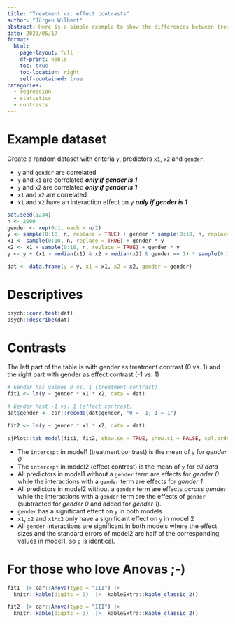 ```yaml
---
title: "Treatment vs. effect contrasts"
author: "Jürgen Wilbert"
abstract: Here is a simple example to show the differences between treatment and effect contrasts.
date: 2023/05/17
format:
  html:
    page-layout: full
    df-print: kable
    toc: true
    toc-location: right
    self-contained: true
categories:
  - regression
  - statistics
  - contrasts
---
```


# Example dataset

Create a random dataset with criteria `y`, predictors `x1`, `x2` and `gender`.

- `y` and `gender` are correlated
- `y` and `x1` are correlated ***only if gender is 1***
- `y` and `x2` are correlated ***only if gender is 1***
- `x1` and `x2` are correlated
- `x1` and `x2` have an interaction effect on y ***only if gender is 1***

```r
set.seed(1234)
n <- 2000
gender <- rep(0:1, each = n/2)
y <- sample(0:10, n, replace = TRUE) + gender * sample(0:10, n, replace = TRUE)
x1 <- sample(0:10, n, replace = TRUE) + gender * y
x2 <- x1 + sample(0:10, n, replace = TRUE) + gender * y
y <- y + (x1 > median(x1) & x2 > median(x2) & gender == 1) * sample(0:10, n, replace = TRUE) * 2

dat <- data.frame(y = y, x1 = x1, x2 = x2, gender = gender)
```

# Descriptives

```r
psych::corr.test(dat)
psych::describe(dat)
```

# Contrasts

The left part of the table is with gender as treatment contrast (0 vs. 1) and the right part with gender as effect contrast (-1 vs. 1)

```r
# Gender has values 0 vs. 1 (treatment contrast)
fit1 <- lm(y ~ gender * x1 * x2, data = dat)

# Gender hast -1 vs. 1 (effect contrast)
dat$gender <- car::recode(dat$gender, "0 = -1; 1 = 1")

fit2 <- lm(y ~ gender * x1 * x2, data = dat)

sjPlot::tab_model(fit1, fit2, show.se = TRUE, show.ci = FALSE, col.order = c("est", "se", "std.est", "p"), digits = 4, dv.labels = c("Treatment contrast<br> for gender", "Effect contrast<br> for gender"))
```

- The `intercept` in model1 (treatment contrast) is the mean of `y` for *gender 0*
- The `intercept` in model2 (effect contrast) is the mean of `y` for *all data*
- All predictors in model1 without a `gender` term are effects for *gender 0* while the interactions with a `gender` term are effects for *gender 1*
- All predictors in model2 without a `gender` term are effects *across gender* while the interactions with a `gender` term are the effects of `gender` (subtracted for *gender 0* and added for *gender 1*).
- `gender` has a significant effect on `y` in both models
- `x1`, `x2` and `x1*x2` only have a significant effect on `y` in model 2
- All `gender` interactions are significant in both models where the effect sizes and the standard errors of model2 are half of the corresponding values in model1, so `p` is identical.

# For those who love Anovas ;-)

```r
fit1  |> car::Anova(type = "III") |> 
  knitr::kable(digits = 3)  |>  kableExtra::kable_classic_2()
```

```r
fit2  |> car::Anova(type = "III") |> 
  knitr::kable(digits = 3)  |>  kableExtra::kable_classic_2()
```
